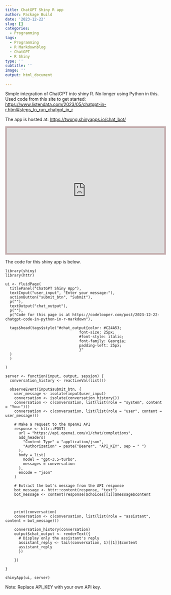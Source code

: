 ```yaml
---
title: ChatGPT Shiny R app
author: Package Build
date: '2023-12-22'
slug: []
categories:
  - Programming
tags:
  - Programming
  - R Markdownblog
  - ChatGPT
  - R Shiny
type: ''
subtitle: ''
image: ''
output: html_document

---
```


Simple integration of ChatGPT into shiny R. No longer using Python in this. Used code from this site to get started: <https://www.listendata.com/2023/05/chatgpt-in-r.html#steps_to_run_chatgpt_in_r>

The app is hosted at: <https://twong.shinyapps.io/chat_bot/>


<iframe height="400" width="100%" style="border:5px solid #C2AAAB;" src="https://twong.shinyapps.io/chat_bot/">

</iframe>


The code for this shiny app is below. 

````
library(shiny)
library(httr)

ui <- fluidPage(
  titlePanel("ChatGPT Shiny App"),
  textInput("user_input", "Enter your message:"),
  actionButton("submit_btn", "Submit"),
  p(""),
  textOutput("chat_output"),
  p(""),
  p("Code for this page is at https://codelooper.com/post/2023-12-22-chatgpt-code-in-python-in-r-markdown"),

  tags$head(tags$style("#chat_output{color: #C24A53;
                                 font-size: 25px;
                                 #font-style: italic;
                                 font-family: Georgia;
                                 padding-left: 25px;
                                 }"
  )
  )

)

server <- function(input, output, session) {
  conversation_history <- reactiveVal(list())

  observeEvent(input$submit_btn, {
    user_message <- isolate(input$user_input)
    conversation <- isolate(conversation_history())
    conversation <- c(conversation, list(list(role = "system", content = "You:")))
    conversation <- c(conversation, list(list(role = "user", content = user_message)))

    # Make a request to the OpenAI API
    response <- httr::POST(
      url = "https://api.openai.com/v1/chat/completions",
      add_headers(
        "Content-Type" = "application/json",
        "Authorization" = paste("Bearer", "API_KEY", sep = " ")
      ),
      body = list(
        model = "gpt-3.5-turbo",
        messages = conversation
      ),
      encode = "json"
    )

    # Extract the bot's message from the API response
    bot_message <- httr::content(response, "text")
    bot_message <- content(response)$choices[[1]]$message$content



    print(conversation)
    conversation <- c(conversation, list(list(role = "assistant", content = bot_message)))

    conversation_history(conversation)
    output$chat_output <- renderText({
      # Display only the assistant's reply
      assistant_reply <- tail(conversation, 1)[[1]]$content
      assistant_reply
      })

    })

}

shinyApp(ui, server)

````

Note: Replace API_KEY with your own API key.